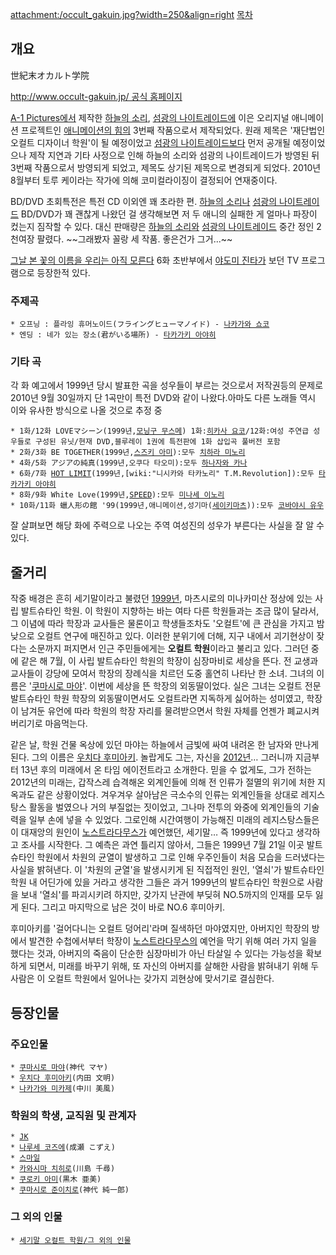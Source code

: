 attachment:/occult_gakuin.jpg?width=250&align=right [[목차]]
== 개요 ==
世紀末オカルト学院

[[http://www.occult-gakuin.jp/ 공식 홈페이지]]

[[A-1 Pictures]]에서 제작한 [[하늘의 소리]], [[섬광의 나이트레이드]]에 이은 오리지널 애니메이션 프로젝트인 [[애니메이션의 힘]]의 3번째 작품으로서 제작되었다. 원래 제목은 '재단법인 오컬트 디자이너 학원'이 될 예정이었고 [[섬광의 나이트레이드]]보다 먼저 공개될 예정이었으나 제작 지연과 기타 사정으로 인해 하늘의 소리와 섬광의 나이트레이드가 방영된 뒤 3번째 작품으로서 방영되게 되었고, 제목도 상기된 제목으로 변경되게 되었다. 2010년 8월부터 토루 케이라는 작가에 의해 코미컬라이징이 결정되어 연재중이다. 

BD/DVD 초회특전은 특전 CD 이외엔 꽤 초라한 편. [[하늘의 소리]]나 [[섬광의 나이트레이드]] BD/DVD가 꽤 괜찮게 나왔던 걸 생각해보면 저 두 애니의 실패한 게 얼마나 파장이 컸는지 짐작할 수 있다. 대신 판매량은 [[하늘의 소리]]와 [[섬광의 나이트레이드]] 중간 정인 2천여장 팔렸다. ~~그래봤자 꼴랑 세 작품. 좋은건가 그거...~~

[[그날 본 꽃의 이름을 우리는 아직 모른다]] 6화 초반부에서 [[야도미 진타]]가 보던 TV 프로그램으로 등장한적 있다.

=== 주제곡 ===
 * 오프닝 : 플라잉 휴머노이드(フライングヒューマノイド) - [[나카가와 쇼코]]
 * 엔딩 : 네가 있는 장소(君がいる場所) - [[타카가키 아야히]]

=== 기타 곡 ===
각 화 예고에서 1999년 당시 발표한 곡을 성우들이 부르는 것으로서 저작권등의 문제로 2010년 9월 30일까지 단 1곡만이 특전 DVD와 같이 나왔다.아마도 다른 노래들 역시 이와 유사한 방식으로 나올 것으로 추정 중

 * 1화/12화 LOVEマシーン(1999년,[[모닝구 무스메]]) 1화:[[히카사 요코]]/12화:여성 주연급 성우들로 구성된 유닛/현재 DVD,블루레이 1권에 특전판에 1화 삽입곡 풀버전 포함
 * 2화/3화 BE TOGETHER(1999년,[[스즈키 아미]]):모두 [[치하라 미노리]]
 * 4화/5화 アジアの純真(1999년,오쿠다 타오미):모두 [[하나자와 카나]]
 * 6화/7화 [[HOT LIMIT]](1999년,[wiki:"니시카와 타카노리" T.M.Revolution]):모두 [[타카가키 아야히]]
 * 8화/9화 White Love(1999년,[[SPEED]]):모두 [[미나세 이노리]]
 * 10화/11화 蠟人形の館 '99(1999년,애니메이션,성기마([[세이키마츠]])):모두 [[코바야시 유우]]

잘 살펴보면 해당 화에 주력으로 나오는 주역 여성진의 성우가 부른다는 사실을 잘 알 수 있다.
== 줄거리 ==
작중 배경은 흔히 세기말이라고 불렸던 [[1999년]], 마츠시로의 미나카미산 정상에 있는 사립 발트슈타인 학원. 이 학원이 지향하는 바는 여타 다른 학원들과는 조금 많이 달라서, 그 이념에 따라 학장과 교사들은 물론이고 학생들조차도 '오컬트'에 큰 관심을 가지고 밤낮으로 오컬트 연구에 매진하고 있다. 이러한 분위기에 더해, 지구 내에서 괴기현상이 잦다는 소문까지 퍼지면서 인근 주민들에게는 '''오컬트 학원'''이라고 불리고 있다.
그러던 중에 같은 해 7월, 이 사립 발트슈타인 학원의 학장이 심장마비로 세상을 뜬다. 전 교생과 교사들이 강당에 모여서 학장의 장례식을 치르던 도중 홀연히 나타난 한 소녀. 그녀의 이름은 '[[쿠마시로 마야]]'. 이번에 세상을 뜬 학장의 외동딸이었다.
실은 그녀는 오컬트 전문 발트슈타인 학원 학장의 외동딸이면서도 오컬트라면 지독하게 싫어하는 성미였고, 학장이 남겨둔 유언에 따라 학원의 학장 자리를 물려받으면서 학원 자체를 언젠가 폐교시켜버리기로 마음먹는다.

같은 날, 학원 건물 옥상에 있던 마야는 하늘에서 금빛에 싸여 내려온 한 남자와 만나게 된다. 그의 이름은 [[우치다 후미아키]]. 놀랍게도 그는, 자신을 [[2012년]]… 그러니까 지금부터 13년 후의 미래에서 온 타임 에이전트라고 소개한다. 믿을 수 없게도, 그가 전하는 2012년의 미래는, 갑작스레 습격해온 외계인들에 의해 전 인류가 절멸의 위기에 처한 지옥과도 같은 상황이었다. 겨우겨우 살아남은 극소수의 인류는 외계인들을 상대로 레지스탕스 활동을 벌였으나 거의 부질없는 짓이었고, 그나마 전투의 와중에 외계인들의 기술력을 일부 손에 넣을 수 있었다. 그로인해 시간여행이 가능해진 미래의 레지스탕스들은 이 대재앙의 원인이 [[노스트라다무스]]가 예언했던, 세기말… 즉 1999년에 있다고 생각하고 조사를 시작한다.
그 예측은 과연 틀리지 않아서, 그들은 1999년 7월 21일 이곳 발트슈타인 학원에서 차원의 균열이 발생하고 그로 인해 우주인들이 처음 모습을 드러냈다는 사실을 밝혀낸다. 이 '차원의 균열'을 발생시키게 된 직접적인 원인, '열쇠'가 발트슈타인 학원 내 어딘가에 있을 거라고 생각한 그들은 과거 1999년의 발트슈타인 학원으로 사람을 보내 '열쇠'를 파괴시키려 하지만, 갖가지 난관에 부딪혀 NO.5까지의 인재를 모두 잃게 된다. 그리고 마지막으로 남은 것이 바로 NO.6 후미아키.

후미아키를 '걸어다니는 오컬트 덩어리'라며 질색하던 마야였지만, 아버지인 학장의 방에서 발견한 수첩에서부터 학장이 [[노스트라다무스]]의 예언을 막기 위해 여러 가지 일을 했다는 것과, 아버지의 죽음이 단순한 심장마비가 아닌 타살일 수 있다는 가능성을 확보하게 되면서, 미래를 바꾸기 위해, 또 자신의 아버지를 살해한 사람을 밝혀내기 위해 두 사람은 이 오컬트 학원에서 일어나는 갖가지 괴현상에 맞서기로 결심한다.

== 등장인물 ==
=== 주요인물 ===
 * [[쿠마시로 마야]](神代 マヤ) 
 * [[우치다 후미아키]](内田 文明) 
 * [[나카가와 미카제]](中川 美風) 

=== 학원의 학생, 교직원 및 관계자 === 

 * [[JK]]
 * [[나루세 코즈에]](成瀬 こずえ)
 * [[스마일]] 
 * [[카와시마 치히로]](川島 千尋) 
 * [[쿠로키 아미]](黒木 亜美)
 * [[쿠마시로 준이치로]](神代 純一郎) 

=== 그 외의 인물 ===
 * [[세기말 오컬트 학원/그 외의 인물]]

